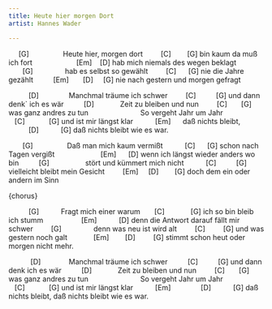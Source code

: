 ```yaml
---
title: Heute hier morgen Dort
artist: Hannes Wader

---
```


     [G]                
Heute hier, morgen dort 
        [C]        [G]
bin kaum da muß ich fort
                     [Em]    [D]
hab mich niemals des wegen beklagt
       [G]               
hab es selbst so gewählt
        [C]      [G]
nie die Jahre gezählt 
         [Em]       [D]     [G]
nie nach gestern und morgen gefragt

::: {.callout appearance="minimal"}
          [D]              
Manchmal träume ich schwer 
        [C]          [G]
und dann denk` ich es wär
         [D]            
Zeit zu bleiben und nun 
        [C]       [G]
was ganz andres zu tun
                        
So vergeht Jahr um Jahr 
   [C]            [G]
und ist mir längst klar
          [Em]     
daß nichts bleibt, 
          [D]           [G]
daß nichts bleibt wie es war.

:::

       [G]                
Daß man mich kaum vermißt 
          [C]      [G]
schon nach Tagen vergißt
                      [Em]      [D]
wenn ich längst wieder anders wo bin
         [G]                 
stört und kümmert mich nicht
          [C]          [G]
vielleicht bleibt mein Gesicht 
        [Em]     [D]        [G]
doch dem ein oder andern im Sinn

{chorus}

          [G]          
Fragt mich einer warum 
      [C]             [G]
ich so bin bleib ich stumm
                  [Em]           [D]
denn die Antwort darauf fällt mir schwer
        [G]               
denn was neu ist wird alt
        [C]         [G]
und was gestern noch galt 
            [Em]        [D]         [G]
stimmt schon heut oder morgen nicht mehr.

           [D]             
Manchmal träume ich schwer 
         [C]          [G]
und dann denk ich es wär
         [D]            
Zeit zu bleiben und nun 
        [C]       [G]
was ganz andres zu tun
                        
So vergeht Jahr um Jahr 
   [C]            [G]
und ist mir längst klar
          [Em]               [D]           [G]
daß nichts bleibt, daß nichts bleibt wie es war.

